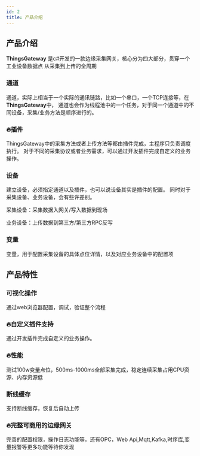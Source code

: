 ```yaml
---
id: 2
title: 产品介绍
---
```


## 产品介绍

**ThingsGateway** 是c#开发的一款边缘采集网关，核心分为四大部分，贯穿一个 工业设备数据点 从采集到上传的全周期

### 通道

通道，实际上相当于一个实际的通讯链路，比如一个串口，一个TCP连接等，在**ThingsGateway**中，
通道也会作为线程池中的一个任务，对于同一个通道中的不同设备，采集/业务方法是顺序进行的。

### 🔥插件

ThingsGateway中的采集方法或者上传方法等都由插件完成，主程序只负责调度执行。
对于不同的采集协议或者业务需求，可以通过开发插件完成自定义的业务操作。

### 设备

建立设备，必须指定通道以及插件，也可以说设备其实是插件的配置。
同时对于采集设备、业务设备，会有些许差别。

采集设备：采集数据入网关/写入数据到现场

业务设备：上传数据到第三方/第三方RPC反写

### 变量

变量，用于配置采集设备的具体点位详情，以及对应业务设备中的配置项





## 产品特性



### 可视化操作

通过web浏览器配置，调试，验证整个流程

### 🔥自定义插件支持

通过开发插件完成自定义的业务操作。

### 🔥性能

测试100w变量点位，500ms-1000ms全部采集完成，稳定连续采集占用CPU资源、内存资源低

### 断线缓存

支持断线缓存，恢复后自动上传

### 🔥完整可商用的边缘网关

完善的配置权限，操作日志功能等，还有OPC，Web Api,Mqtt,Kafka,时序库,变量报警等更多功能等待你发现
